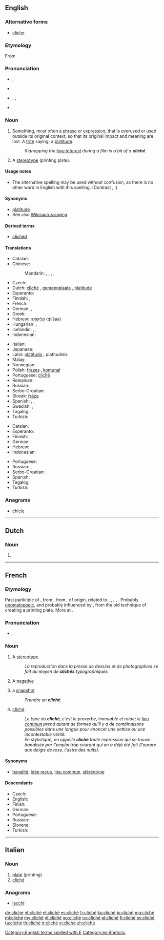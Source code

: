{{also|cliche}}
==English==

===Alternative forms===
* [[cliche]]

===Etymology===
From {{etyl|fr}} {{term|cliché||lang=fr}}

===Pronunciation===
* {{a|UK}} {{IPA|/ˈkliːʃeɪ/}}, {{X-SAMPA|/"kli:SeI/}}
* {{rhymes|iːʃeɪ}}
* {{a|US}} {{enPR|klē-shāʹ}}, {{IPA|/kliːˈʃeɪ/}}, {{X-SAMPA|/kli:"SeI/}}
* {{rhymes|eɪ}}

===Noun===
{{wikipedia}}
{{en-noun}}

# Something, most often a [[phrase]] or [[expression]], that is overused or used outside its original context, so that its original impact and meaning are lost. A [[trite]] saying; a [[platitude]].  {{defdate|from 19th c.}}
#: ''Kidnapping the [[love interest]] during a film is a bit of a '''cliché'''.''
# {{printing}} A [[stereotype]] (printing plate).

====Usage notes====
* The alternative spelling {{term||cliche}} may be used without confusion, as there is no other word in English with this spelling. (Contrast {{term|résumé}}, {{term|resumé}}.)

====Synonyms====
* [[platitude]]
* See also [[Wikisaurus:saying]]

====Derived terms====
* [[clichéd]]

====Translations====
{{trans-top|overused phrase or expression}}
* Catalan: {{t-|ca|clixé|m}}
* Chinese:
*: Mandarin: {{t|cmn|陳詞濫調|sc=Hani}}, {{t|cmn|陈词滥调|tr=chéncílàndiào|sc=Hani}}, {{t|cmn|老生常談|sc=Hani}}, {{t|cmn|老生常谈|tr=lǎoshēngchángtán|sc=Hani}}, {{t|cmn|老套|tr=lǎotào|sc=Hani}}
* Czech: {{t+|cs|klišé|n}}
* Dutch: [[#Dutch|cliché]] {{n}}, [[gemeenplaats]] {{f}}, [[platitude]] {{f}}
* Esperanto: {{t-|eo|kliŝo}}
* Finnish: {{t+|fi|klisee}}, {{t-|fi|latteus}}
* French: {{t+|fr|cliché|m}}
* German: {{t+|de|Klischee|n}}, {{t+|de|Gemeinplatz|m}}
* Greek: {{t+|el|κλισέ|n|sc=Grek}}
* Hebrew: [[קלישאה]] (qlišaa) {{f}}
* Hungarian: {{t-|hu|klisé}}, {{t+|hu|közhely}}
* Icelandic: {{t+|is|klisja|f}}, {{t-|is|tugga|f}} {{qualifier|rare}}, {{t-|is|gömul tugga|f}}
* Indonesian: {{t-|id|basa-basi}}
{{trans-mid}}
* Italian: {{t-|it|cliché|m}}
* Japanese: {{t-|ja|決まり文句|tr=kimari monku|sc=Jpan}}
* Latin: [[platitudo]] {{f}} {{qualifier|nominative}}, platitudinis {{qualifier|genitive}}
* Malay: {{t-|ms|klise}}
* Norwegian: {{t+|no|klisjé|n}}
* Polish: [[frazes]] {{m}}, [[komunał]] {{m}}
* Portuguese: [[clichê]] {{m}}
* Romanian: {{t-|ro|clișeu|n}}
* Russian: {{t+|ru|клише|n|tr=klišé}} {{indeclinable}}
* Serbo-Croatian: {{t-|sh|kliše|m}}
* Slovak: [[fráza]] {{f}}
* Spanish: {{t+|es|cliché|m}}, {{t-|es|clisé|m}}, {{t-|es|tópico|m}}
* Swedish: {{t-|sv|kliché|c}}, {{t+|sv|klyscha|c}}
* Tagalog: {{t-|tl|gasgas}}
* Turkish: {{t+|tr|klişe}}
{{trans-bottom}}

{{trans-top|anything (other than a phrase) that is overused}}
* Catalan: {{t-|ca|clixé|m}}
* Esperanto: {{t-|eo|kliŝo}}
* Finnish: {{t+|fi|klisee}}
* German: {{t+|de|Klischee|n}}
* Hebrew: {{t+|he|קלישאה|f|sc=Hebr}}
* Indonesian: {{t-|id|basa-basi}}
{{trans-mid}}
* Portuguese: {{t-|pt|clichê|m}}
* Russian: {{t+|ru|клише|n|tr=klišé}} {{indeclinable}}, {{t+|ru|штамп|m|sc=Cyrl|tr=štamp}}
* Serbo-Croatian: {{t-|sh|kliše|m}}
* Spanish: {{t-|es|tópico|m}}
* Tagalog: {{t-|tl|gasgas}}
* Turkish: {{t+|tr|klişe}}
{{trans-bottom}}

===Anagrams===
* [[chicle#English|chicle]]

[[Category:English terms spelled with É]]
[[Category:en:Rhetoric]]

----

==Dutch==

===Noun===
{{nl-noun|n|clichés}}

# {{l|en|cliché}}

----

==French==

===Etymology===
Past participle of {{term|clicher||to stereotype", originally, "to copy|lit=to click, clink|lang=fr}}, from {{etyl|frm|fr}}, from {{etyl|fro|fr}} {{term|cliquer||to click, clack, sound, resound|lang=fro}}, of {{etyl|gem|-}} origin, related to {{etyl|nl|-}} {{term|klikken||to click, rattle|lang=nl}}, {{etyl|nds|-}} {{term|klikken||to click|lang=nds}}, {{etyl|de|-}} {{term|klicken||to click|lang=de}}, {{etyl|da|-}} {{term|klikke||to click|lang=da}}, {{etyl|sv|-}} {{term|klicka||to click|lang=sv}}. Probably [[onomatopoeic]], and probably influenced by {{etyl|gmh|-}} {{term|klitsch||soft, pulpy mass|lang=gmh}}, from the old technique of creating a printing plate. More at {{l|en|click}}.

===Pronunciation===
* {{IPA|/kliʃe/|lang=fr}}, {{X-SAMPA|/kli.Se/}}

===Noun===
{{fr-noun|m|sort=cliche}}

# {{printing}} A [[stereotype]].
#: ''La reproduction dans la presse de dessins et de photographies se fait au moyen de '''clichés''' typographiques.''
# {{photography|lang=fr}} A [[negative]]
# {{by extension|lang=fr}} a [[snapshot]]
#: ''Prendre un '''cliché'''.''
# [[cliché#English|cliché]]
#: ''Le type du '''cliché''', c'est le proverbe, immuable et raide; le [[lieu commun]] prend autant de formes qu'il y a de combinaisons possibles dans une langue pour énoncer une sottise ou une incontestable vérité.''
#: ''En stylistique, on appelle '''cliché''' toute expression qui se trouve banalisée par l'emploi trop courant qui en a déjà été fait (l'aurore aux doigts de rose, l'astre des nuits)''.

====Synonyms====
* [[banalité]], [[idée reçue]], [[lieu commun]], [[stéréotype]]

====Descendants====
* Czech: {{l|cs|klišé}}
* English: {{l|en|cliché}}
* Finish: {{l|fi|klisee}}
* German: {{l|de|Klischee}}
* Portuguese: {{l|pt|clichê}}
* Russian: {{l|es|клише}}
* Slovene: {{l|sl|kliše}}
* Turkish: {{l|tr|klişe}}

----

==Italian==

===Noun===
{{head|it|noun|g=m}} {{inv}}

# [[plate]] (printing)
# [[#English|cliché]]

===Anagrams===
* [[lecchi#Italian|lecchi]]

[[de:cliché]]
[[et:cliché]]
[[el:cliché]]
[[es:cliché]]
[[fr:cliché]]
[[ko:cliché]]
[[io:cliché]]
[[mg:cliché]]
[[ml:cliché]]
[[my:cliché]]
[[nl:cliché]]
[[no:cliché]]
[[oc:cliché]]
[[pl:cliché]]
[[fi:cliché]]
[[sv:cliché]]
[[ta:cliché]]
[[th:cliché]]
[[tr:cliché]]
[[vi:cliché]]
[[zh:cliché]]